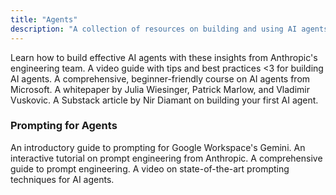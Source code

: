 ```yaml
---
title: "Agents"
description: "A collection of resources on building and using AI agents."
---
```


<CardGroup cols={1}>
    <Card title="Building effective agents" href="https://www.anthropic.com/engineering/building-effective-agents">
      Learn how to build effective AI agents with these insights from Anthropic's engineering team.
    </Card>
    <Card title="Tips for building AI agents" href="https://youtu.be/LP5OCa20Zpg">
      A video guide with tips and best practices <3 for building AI agents.
    </Card>
    <Card title="AI Agents for Beginners - a Microsoft Course" href="https://github.com/microsoft/ai-agents-for-beginners">
      A comprehensive, beginner-friendly course on AI agents from Microsoft.
    </Card>
    <Card title="Agents" href="https://ppc.land/content/files/2025/01/Newwhitepaper_Agents2.pdf">
      A whitepaper by Julia Wiesinger, Patrick Marlow, and Vladimir Vuskovic.
    </Card>
    <Card title="Learn to Build Your First AI Agent" href="https://diamantai.substack.com/p/your-first-ai-agent-simpler-than">
      A Substack article by Nir Diamant on building your first AI agent.
    </Card>
</CardGroup>

### Prompting for Agents

<CardGroup cols={1}>
    <Card title="Google’s Prompting guide 101" href="https://services.google.com/fh/files/misc/gemini-for-google-workspace-prompting-guide-101.pdf">
      An introductory guide to prompting for Google Workspace's Gemini.
    </Card>
    <Card title="Anthropic's Prompt Engineering Interactive Tutorial" href="https://github.com/anthropics/prompt-eng-interactive-tutorial?trk=public_post_comment-text">
      An interactive tutorial on prompt engineering from Anthropic.
    </Card>
    <Card title="Prompt Engineering Guide" href="https://www.promptingguide.ai/">
      A comprehensive guide to prompt engineering.
    </Card>
    <Card title="State-Of-The-Art Prompting For AI Agents" href="https://www.youtube.com/watch?v=DL82mGde6wo&t=1117s">
      A video on state-of-the-art prompting techniques for AI agents.
    </Card>
</CardGroup> 